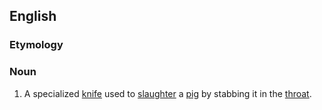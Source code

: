 ==English==

===Etymology===
{{rfe}}

===Noun===
{{infl|en|noun|head=[[pig]] [[sticker]]}}

# A specialized [[knife]] used to [[slaughter]] a [[pig]] by stabbing it in the [[throat]].